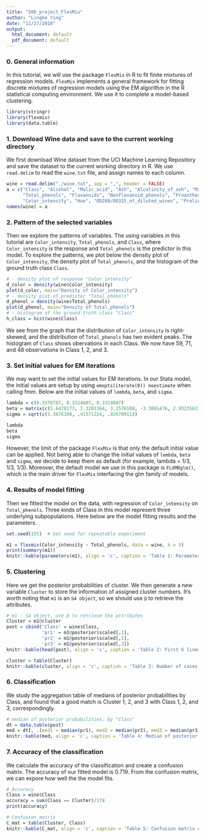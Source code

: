 ```yaml
---
title: "506_project_FlexMix"
author: "Lingke Ying"
date: "11/27/2018"
output:
  html_document: default
  pdf_document: default
---
```


### 0. General information

In this tutorial, we will use the package `FlexMix` in R to fit finite mixtures of regression models. `FlexMix` implements a general framework for fitting discrete mixtures of regression models using the EM algorithm in the R statistical computing environment. We use it to complete a model-based clustering.
```r
library(stringr)
library(flexmix)
library(data.table)
```

### 1. Download Wine data and save to the current working directory
We first download Wine dataset from the UCI Machine Learning Repository and save the dataset to the current working directory in R. We use `read.delim` to read the `wine.txt` file, and assign names to each column.

```r
wine = read.delim("./wine.txt", sep = ",", header = FALSE)
a = c("Class", "Alcohol", "Malic_acid", "Ash", "Alcalinity_of_ash", "Magnesium", 
      "Total_phenols", "Flavanoids", "Nonflavanoid_phenols", "Proanthocyanins", 
      "Color_intensity", "Hue", "OD280/OD315_of_diluted_wines", "Proline")
names(wine) = a
```

### 2. Pattern of the selected variables

Then we explore the patterns of variables. The using variables in this tutorial are `Color_intensity`, `Total_phenols`, and `Class`, where `Color_intensity` is the response and `Total_phenols` is the predictor in this model. To explore the patterns, we plot below the density plot of `Color_intensity`, the density plot of `Total_phenols`, and the histogram of the ground truth class `Class`.

```r
# - density plot of response "Color_intensity"
d_color = density(wine$Color_intensity)
plot(d_color, main="Density of Color_intensity")
# - density plot of predictor "Total_phenols"
d_phenol = density(wine$Total_phenols)
plot(d_phenol, main="Density of Total_phenols")
# - histogram of the ground truth class "Class"
h_class = hist(wine$Class)
```

We see from the graph that the distribution of `Color_intensity` is right-skewed, and the distribution of `Total_phenols` has two evident peaks. The histogram of `Class` shows obervations in each Class. We now have 59, 71, and 48 observations in Class 1, 2, and 3.


### 3. Set initial values for EM iterations

We may want to set the initial values for EM iterations. In our Stata model, the initial values are setup by using `emopts(iterate(0)) noestimate` when calling fmm. 
Below are the initial values of `lembda`, `beta`, and `sigma`.

```r
lambda = c(0.3370787, 0.3314607, 0.3314607)
beta = matrix(c(2.6478173, 2.3281364, 3.2570108, -3.3001476, 2.9323563, -4.4052074), nrow = 2)
sigma = sqrt(c(5.3676108, .41571224, .92670911))
```

```r
lambda
beta
sigma
```

However, the limit of the package `FlexMix` is that only the default initial value can be applied. Not being able to change the initial values of `lembda`, `beta` and `sigma`, we decide to keep them as default (for example, lambda = 1/3, 1/3, 1/3). Moreover, the default model we use in this package is `FLXMRglm()`, which is the main driver for `FlexMix` interfacing the glm family of models.

### 4. Results of model fitting
Then we fitted the model on the data, with regression of `Color_intensity` on `Total_phenols`. Three kinds of Class in this model represent three underlying subpopulations. Here below are the model fitting results and the parameters.

```r
set.seed(155)  # Set seed for repeatable experiment
```

```r
m1 = flexmix(Color_intensity ~ Total_phenols, data = wine, k = 3)
print(summary(m1))
knitr::kable(parameters(m1), align = 'c', caption = 'Table 1: Parameters of the fitted model.')
```

### 5. Clustering

Here we get the posterior probabilities of cluster. We then generate a new variable `Cluster` to store the information of assigned cluster numbers. It's worth noting that `m1` is an `S4 object`, so we should use `@` to retrieve the attributes.

```r
# m1 - S4 object, use @ to retrieve the attributes
Cluster = m1@cluster
post = cbind('Class' = wine$Class,
             'pr1' = m1@posterior$scaled[,1],
             'pr2' = m1@posterior$scaled[,2],
             'pr3' = m1@posterior$scaled[,3])
knitr::kable(head(post), align = 'c', caption = 'Table 2: First 6 lines of posterior probabilities.')

cluster = table(Cluster)
knitr::kable(cluster, align = 'c', caption = 'Table 3: Number of cases in each cluster.')
```

### 6. Classification
We study the aggregation table of medians of posterior probabilities by Class, and found that a good match is Cluster 1, 2, and 3 with Class 1, 2, and 3, correspondingly.

```r
# median of posterior probabilities, by "Class"
dt = data.table(post)
med = dt[, .(med1 = median(pr1), med2 = median(pr2), med3 = median(pr3)), Class]
knitr::kable(med, align = 'c', caption = 'Table 4: Median of posterior probabilities, by "Class".')
```

### 7. Accuracy of the classification
We calculate the accuracy of the classification and create a confusion matrix. The accuracy of our fitted model is 0.719. From the confusion matrix, we can expore how well the the model fits. 
```r
# Accuracy
Class = wine$Class
accuracy = sum(Class == Cluster)/178
print(accuracy)

# Confusion matrix
C_mat = table(Cluster, Class)
knitr::kable(C_mat, align = 'c', caption = 'Table 5: Confusion matrix of classification results.') 
```

